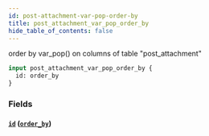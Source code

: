 ```yaml
---
id: post-attachment-var-pop-order-by
title: post_attachment_var_pop_order_by
hide_table_of_contents: false
---
```



order by var_pop() on columns of table "post_attachment"

```graphql
input post_attachment_var_pop_order_by {
  id: order_by
}
```


### Fields

#### [`id`](#) ([`order_by`](../enums/order-by))






